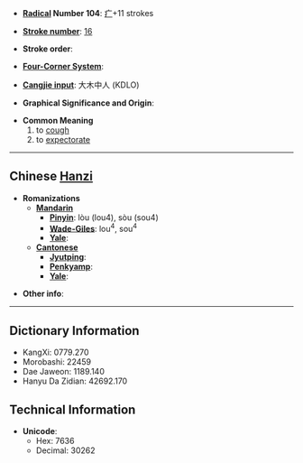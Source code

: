 * '''[[Wiktionary:Chinese radical index| Radical]] Number 104''': [[Wiktionary:Chinese radical index 疒|疒]]+11 strokes

* '''[[Wiktionary:Chinese total strokes index|Stroke number]]''': [[Wiktionary:Chinese total strokes index 16|16]]

* '''Stroke order''': 

* '''[[Wiktionary:Chinese four corner index|Four-Corner System]]''': 

* '''[[Wiktionary:Chinese Cangjie index|Cangjie input]]''': 大木中人 (KDLO)

* '''Graphical Significance and Origin''': 

* '''Common Meaning'''
*#to [[cough]]
*# to [[expectorate]]

----

== Chinese [[Hanzi]] ==

* '''Romanizations'''
** '''[[Mandarin]]'''
*** '''[[Pinyin]]''': lòu (lou4), sòu (sou4)
*** '''[[Wade-Giles]]''': lou<sup>4</sup>, sou<sup>4</sup>
*** '''[[Yale]]''': 
** '''[[Cantonese]]'''
*** '''[[Jyutping]]''':
*** '''[[Penkyamp]]''': 
*** '''[[Yale]]''': 

* '''Other info''': 

----

== Dictionary Information ==

* KangXi: 0779.270
* Morobashi: 22459
* Dae Jaweon: 1189.140
* Hanyu Da Zidian: 42692.170

== Technical Information ==

* '''Unicode''':
** Hex: 7636
** Decimal: 30262